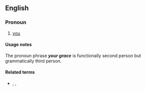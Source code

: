 ==English==
===Pronoun===
{{infl|en|pronoun|head=[[your]] [[grace]]|plural|your graces}}

# {{formal|obsolete}} [[you]]

====Usage notes====
The pronoun phrase '''''your grace''''' is functionally second person but grammatically third person.

====Related terms====
* {{qualifier|formal pronoun phrases used for second person}} {{onym|Your Majesty}}, {{term|Your Highness}}, {{term|your Honor}}